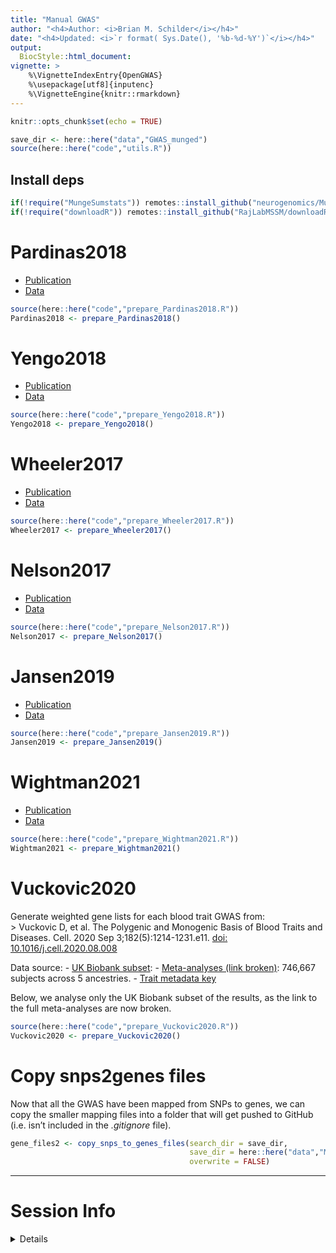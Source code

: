 ```yaml
---
title: "Manual GWAS"
author: "<h4>Author: <i>Brian M. Schilder</i></h4>"
date: "<h4>Updated: <i>`r format( Sys.Date(), '%b-%d-%Y')`</i></h4>"
output:
  BiocStyle::html_document:
vignette: >
    %\VignetteIndexEntry{OpenGWAS} 
    %\usepackage[utf8]{inputenc}
    %\VignetteEngine{knitr::rmarkdown}
---
```


```r
knitr::opts_chunk$set(echo = TRUE)

save_dir <- here::here("data","GWAS_munged")
source(here::here("code","utils.R"))
```

## Install deps 

```r
if(!require("MungeSumstats")) remotes::install_github("neurogenomics/MungeSumstats",dependencies = TRUE)
if(!require("downloadR")) remotes::install_github("RajLabMSSM/downloadR")
```

# Pardinas2018

- [Publication](https://doi.org/10.1038/s41588-018-0059-2)
- [Data](https://walters.psycm.cf.ac.uk/)

```r
source(here::here("code","prepare_Pardinas2018.R"))
Pardinas2018 <- prepare_Pardinas2018()
```

# Yengo2018

- [Publication](https://doi.org/10.1093/hmg/ddy271)
- [Data](https://portals.broadinstitute.org/collaboration/giant/index.php/GIANT_consortium_data_files)

```r
source(here::here("code","prepare_Yengo2018.R"))
Yengo2018 <- prepare_Yengo2018()
```

# Wheeler2017

- [Publication](https://doi.org/10.1371/journal.pmed.1002383)
- [Data](http://magicinvestigators.org/downloads/)

```r
source(here::here("code","prepare_Wheeler2017.R"))
Wheeler2017 <- prepare_Wheeler2017()
```

# Nelson2017

- [Publication](https://doi.org/10.1038/ng.3913)
- [Data](http://www.cardiogramplusc4d.org/data-downloads/)

```r
source(here::here("code","prepare_Nelson2017.R"))
Nelson2017 <- prepare_Nelson2017()
```

# Jansen2019

- [Publication](https://doi.org/10.1038/s41588-018-0311-9)
- [Data](https://ctg.cncr.nl/software/summary_statistics)

```r
source(here::here("code","prepare_Jansen2019.R"))
Jansen2019 <- prepare_Jansen2019()
```

# Wightman2021

- [Publication](https://doi.org/10.1038/s41588-021-00921-z)
- [Data](https://ctg.cncr.nl/software/summary_statistics)

```r
source(here::here("code","prepare_Wightman2021.R"))
Wightman2021 <- prepare_Wightman2021()
```
 
# Vuckovic2020

Generate weighted gene lists for each blood trait GWAS from:  
> Vuckovic D, et al. The Polygenic and Monogenic Basis of Blood Traits and Diseases. Cell. 2020 Sep 3;182(5):1214-1231.e11. [doi: 10.1016/j.cell.2020.08.008](https://doi.org/10.1016/j.cell.2020.08.008)

Data source: 
- [UK Biobank subset](ftp://ftp.sanger.ac.uk/pub/project/humgen/summary_statistics/UKBB_blood_cell_traits/): 
- [Meta-analyses (link broken)](http://www.mhi-humangenetics.org/en/resources): 746,667 subjects across 5 ancestries.
- [Trait metadata key](https://www.cell.com/cms/10.1016/j.cell.2020.08.008/attachment/ab993af6-e2f4-4681-9308-30aaa50d3953/mmc1.xlsx)

Below, we analyse only the UK Biobank subset of the results, as the link to the full meta-analyses are now broken. 

```r
source(here::here("code","prepare_Vuckovic2020.R"))
Vuckovic2020 <- prepare_Vuckovic2020()
```

# Copy snps2genes files

Now that all the GWAS have been mapped from SNPs to genes, 
we can copy the smaller mapping files into a folder that will 
get pushed to GitHub (i.e. isn't included in the *.gitignore* file).

```r
gene_files2 <- copy_snps_to_genes_files(search_dir = save_dir,
                                        save_dir = here::here("data","MAGMA_Files"), 
                                        overwrite = FALSE) 
```

<hr> 

# Session Info

<details>

```r
utils::sessionInfo()
```

</details>

<br>

